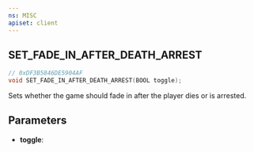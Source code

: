 ```yaml
---
ns: MISC
apiset: client
---
```

## SET_FADE_IN_AFTER_DEATH_ARREST

```c
// 0xDF3B5846DE5904AF
void SET_FADE_IN_AFTER_DEATH_ARREST(BOOL toggle);
```

Sets whether the game should fade in after the player dies or is arrested.

## Parameters
* **toggle**: